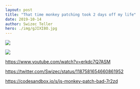 ```yaml
---
layout: post
title: "That time monkey patching took 2 days off my life"
date: 2019-10-14
author: Swizec Teller
hero: ./img/gJIXI8O.jpg
---
```


![](./img/gJIXI8O.jpg)

![](giphy:hello)

https://www.youtube.com/watch?v=erkdc7Q7ASM

https://twitter.com/Swizec/status/1187581654660861952

https://codesandbox.io/s/js-monkey-patch-bad-7r2zd
